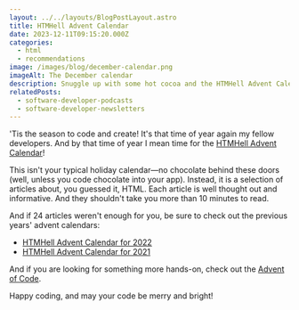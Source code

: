 ```yaml
---
layout: ../../layouts/BlogPostLayout.astro
title: HTMHell Advent Calendar
date: 2023-12-11T09:15:20.000Z
categories:
  - html
  - recommendations
image: /images/blog/december-calendar.png
imageAlt: The December calendar
description: Snuggle up with some hot cocoa and the HTMHell Advent Calendar
relatedPosts:
  - software-developer-podcasts
  - software-developer-newsletters
---
```


'Tis the season to code and create! It's that time of year again my fellow developers.
And by that time of year I mean time for the [HTMHell Advent Calendar](https://www.htmhell.dev/adventcalendar/)!

This isn't your typical holiday calendar—no chocolate behind these doors (well,
unless you code chocolate into your app). Instead, it is a selection of articles
about, you guessed it, HTML. Each article is well thought out and informative.
And they shouldn't take you more than 10 minutes to read.

And if 24 articles weren't enough for you, be sure to check out the previous
years' advent calendars:

- [HTMHell Advent Calendar for 2022](https://www.htmhell.dev/adventcalendar/2022/)
- [HTMHell Advent Calendar for 2021](https://www.htmhell.dev/adventcalendar/2021/)

And if you are looking for something more hands-on, check out the [Advent of Code](https://adventofcode.com/).

Happy coding, and may your code be merry and bright!

<RandomSupport />
